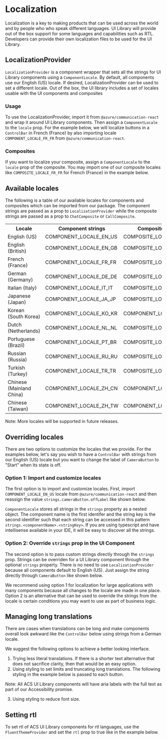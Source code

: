 

<Meta id="localization" title="Concepts/Localization" />

# Localization

Localization is a key to making products that can be used across the world and by people who who speak different languages.
UI Library will provide out of the box support for some languages and capabilities such as RTL.
Developers can provide their own localization files to be used for the UI Library.

## LocalizationProvider

`LocalizationProvider` is a component wrapper that sets all the strings for UI Library components using a `ComponentLocale`. By default, all
components use our English (US) locale. If desired, LocalizationProvider can be used to set a different locale. Out of the box,
the UI library includes a set of locales usable with the UI components and composites

### Usage

To use the LocalizationProvider, import it from `@azure/communication-react` and wrap it around UI Library components. Then assign a `ComponentLocale` to the `locale` prop.
For the example below, we will localize buttons in a `ControlBar` in French (France) by also importing locale `COMPONENT_LOCALE_FR_FR` from `@azure/communication-react`.

<Source code={LocalizationProviderSnippetText} />

<Canvas withSource="none">
  <LocalizationProviderSnippet />
</Canvas>

### Composites

If you want to localize your composite, assign a `ComponentLocale` to the `locale` prop of the composite. You may import one of our composite locales like
`COMPOSITE_LOCALE_FR_FR` for French (France) in the example below.

<Source code={LocalizedComposites} />

## Available locales

The following is a table of our available locales for components and composites which can be imported from our package. The component strings are passed as
a prop to `LocalizationProvider` while the composite strings are passed as a prop to `ChatComposite` or `CallComposite`.

<table>
  <tr>
    <th>Locale</th>
    <th>Component strings</th>
    <th>Composite strings</th>
  </tr>
  <tr>
    <td>English (US)</td>
    <td>COMPONENT_LOCALE_EN_US</td>
    <td>COMPOSITE_LOCALE_EN_US</td>
  </tr>
  <tr>
    <td>English (British)</td>
    <td>COMPONENT_LOCALE_EN_GB</td>
    <td>COMPOSITE_LOCALE_EN_GB</td>
  </tr>
  <tr>
    <td>French (France)</td>
    <td>COMPONENT_LOCALE_FR_FR</td>
    <td>COMPOSITE_LOCALE_FR_FR</td>
  </tr>
  <tr>
    <td>German (Germany)</td>
    <td>COMPONENT_LOCALE_DE_DE</td>
    <td>COMPOSITE_LOCALE_DE_DE</td>
  </tr>
  <tr>
    <td>Italian (Italy)</td>
    <td>COMPONENT_LOCALE_IT_IT</td>
    <td>COMPOSITE_LOCALE_IT_IT</td>
  </tr>
  <tr>
    <td>Japanese (Japan)</td>
    <td>COMPONENT_LOCALE_JA_JP</td>
    <td>COMPOSITE_LOCALE_JA_JP</td>
  </tr>
  <tr>
    <td>Korean (South Korea)</td>
    <td>COMPONENT_LOCALE_KO_KR</td>
    <td>COMPONENT_LOCALE_KO_KR</td>
  </tr>
  <tr>
    <td>Dutch (Netherlands)</td>
    <td>COMPONENT_LOCALE_NL_NL</td>
    <td>COMPOSITE_LOCALE_NL_NL</td>
  </tr>
  <tr>
    <td>Portuguese (Brazil)</td>
    <td>COMPONENT_LOCALE_PT_BR</td>
    <td>COMPOSITE_LOCALE_PT_BR</td>
  </tr>
  <tr>
    <td>Russian (Russia)</td>
    <td>COMPONENT_LOCALE_RU_RU</td>
    <td>COMPOSITE_LOCALE_RU_RU</td>
  </tr>
  <tr>
    <td>Turkish (Turkey)</td>
    <td>COMPONENT_LOCALE_TR_TR</td>
    <td>COMPOSITE_LOCALE_TR_TR</td>
  </tr>
  <tr>
    <td>Chinese (Mainland China)</td>
    <td>COMPONENT_LOCALE_ZH_CN</td>
    <td>COMPONENT_LOCALE_ZH_CN</td>
  </tr>
  <tr>
    <td>Chinese (Taiwan)</td>
    <td>COMPONENT_LOCALE_ZH_TW</td>
    <td>COMPONENT_LOCALE_ZH_TW</td>
  </tr>
</table>

Note: More locales will be supported in future releases.

## Overriding locales

There are two options to customize the locales that we provide. For the examples below, let's say you wish to have a `ControlBar`
with strings from our English (US) locale but you want to change the label of `CameraButton` to "Start" when its state is off.

### Option 1: Import and customize locales

The first option is to import and customize locales. First, import `COMPONENT_LOCALE_EN_US` locale from `@azure/communication-react` and then reassign the
value `strings.cameraButton.offLabel` like shown below.

<Source code={CustomLocaleSnippetText} />

<Canvas withSource="none">
  <CustomLocaleSnippet />
</Canvas>

`ComponentLocale` stores all strings in the `strings` property as a nested object. The component name is the first identifer and the string key is
the second identifier such that each string can be accessed in this pattern `strings.<componentName>.<stringKey>`. If you are using
typescript and have intellisense available in your IDE, it will be easy to discover all the strings.

### Option 2: Override `strings` prop in the UI Component

The second option is to pass custom strings directly through the `strings` prop. Strings can be overriden for a UI Library
component through the optional `strings` property. There is no need to use `LocalizationProvider` because all
components default to English (US). Just assign the string directly through `CameraButton` like shown below.

<Source code={StringsPropertySnippetText} />

<Canvas withSource="none">
  <StringsPropertySnippet />
</Canvas>

We recommend using option 1 for localization for large applications with many components because all changes to the locale are made in one place. Option 2 is
an alternative that can be used to override the strings from the locale is certain conditions you may want to use as part of business logic.

## Managing long translations

There are cases when translations can be long and make components overall look awkward like the `ControlBar` below using strings from a German locale.

<Canvas withSource="none">
  <LongTranslationsSnippet />
</Canvas>

We suggest the following options to achieve a better looking interface.

1. Trying less literal translations. If there is a shorter text alternative that does not sacrifice clarity, then that would be an easy option.
2. Using styling to set limits and truncating long translations. The following styling in the example below is passed to each button.

<Source code={TruncationSnippetText} />
<Canvas withSource="none">
  <TruncationSnippet />
</Canvas>

Note: All ACS UI Library components will have aria labels with the full text as part of our Accessibility promise.

3. Using styling to reduce font size.

## Setting rtl

To set rtl of ACS UI Library components for rtl languages, use the `FluentThemeProvider` and set the `rtl` prop to true like in
the example below.

<Source code={SetRTLSnippetText} />

<Canvas withSource="none">
  <SetRTLSnippet />
</Canvas>
